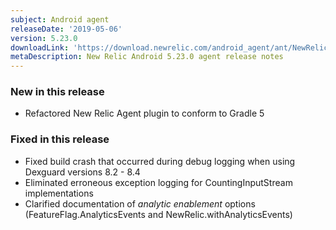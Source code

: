 ```yaml
---
subject: Android agent
releaseDate: '2019-05-06'
version: 5.23.0
downloadLink: 'https://download.newrelic.com/android_agent/ant/NewRelic_Android_Agent_5.23.0.zip'
metaDescription: New Relic Android 5.23.0 agent release notes
---
```


### New in this release

* Refactored New Relic Agent plugin to conform to Gradle 5

### Fixed in this release

* Fixed build crash that occurred during debug logging when using Dexguard versions 8.2 - 8.4
* Eliminated erroneous exception logging for CountingInputStream implementations
* Clarified documentation of _analytic enablement_ options (FeatureFlag.AnalyticsEvents and NewRelic.withAnalyticsEvents)
